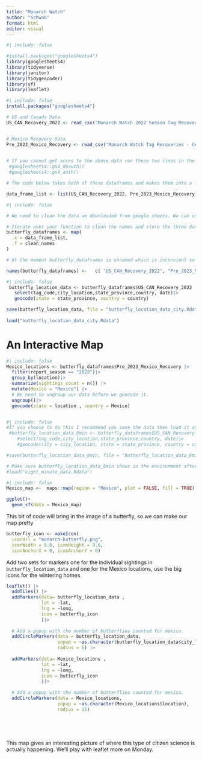 ```yaml
---
title: "Monarch Watch"
author: "Schwab"
format: html
editor: visual
---
```


```r
#| include: false

#install.packages("googlesheets4")
library(googlesheets4)
library(tidyverse)
library(janitor)
library(tidygeocoder)
library(sf)
library(leaflet)
```


```r
#| include: false
install.packages("googlesheets4")

# US and Canada Data
US_CAN_Recovery_2022 <- read_csv("Monarch Watch 2022 Season Tag Recoveries - Domestic - domestic-recoveries-2022.csv")


# Mexico Recovery Data
Pre_2023_Mexico_Recovery <- read_csv("Monarch Watch Tag Recoveries - Central Mexico - mexico-recoveries.csv")

  
# If you cannot get acces to the above data run these two lines in the console. Otherwise ignore this message
 #googlesheets4::gs4_deauth()
 #googlesheets4::gs4_auth()

# The code below takes both of these dataframes and makes them into a list. 

data_frame_list <- list(US_CAN_Recovery_2022, Pre_2023_Mexico_Recovery)
```


```r
#| include: false

# We need to clean the data we downloaded from google sheets. We can use clean_names() to do this. Since there are two dataframes we can clean them both at once. Use map() to do so. 

# Iterate over your function to clean the names and store the three dataframes as a list. 
butterfly_dataframes <- map(
  .x = data_frame_list,
  .f = clean_names 
)

# At the moment butterfly_dataframes is unnamed which is inconvient so below I'm naming all the dataframes in the list.  

names(butterfly_dataframes) <-   c( "US_CAN_Recovery_2022", "Pre_2023_Mexico_Recovery")
```

```r
#| include: false
 butterfly_location_data <- butterfly_dataframes$US_CAN_Recovery_2022 |>
   select(tag_code,city_location,state_province,country, date)|>
   geocode(state = state_province, country = country)

save(butterfly_location_data, file = "butterfly_location_data_city.Rdata")
 
load("butterfly_location_data_city.Rdata")

```
# An Interactive Map

```r
#| include: false
Mexico_locations <- butterfly_dataframes$Pre_2023_Mexico_Recovery |>
  filter(report_season == "2022")|>
  group_by(location)|>
  summarize(sightings_count = n()) |>
  mutate(Mexico = "Mexico") |>
  # We need to ungroup our data before we geocode it. 
  ungroup()|>
  geocode(state = location , country = Mexico)



```


```r
#| include: false
#If you choose to do this I recommend you save the data then load it as necessary. After saving the data comment the code below. If you want to use the geocoding my state, that's fine too. 
 #butterfly_location_data_8min <- butterfly_dataframes$US_CAN_Recovery_2022 |>
    #select(tag_code,city_location,state_province,country, date)|>
    #geocode(city = city_location, state = state_province, country = country)

#save(butterfly_location_data_8min, file = "butterfly_location_data_8min.Rdata")

# Make sure butterfly_location_data_8min shows in the environment after loading.  
#load("eight_minute_data.Rdata")
```



```r
#| include: false
Mexico_map <-  maps::map(region = "Mexico", plot = FALSE, fill = TRUE) |> st_as_sf(coords = c("x", "y"), crs = 4326)

ggplot()+
  geom_sf(data = Mexico_map)

```

This bit of code will bring in the image of a butterfly, so we can make our map pretty

```r
butterfly_icon <- makeIcon(
  iconUrl = "monarch-butterfly.png",
  iconWidth = 9.6, iconHeight = 9.6,
  iconAnchorX = 0, iconAnchorY = 0)
```

Add two sets for markers one for the individual sightings in `butterfly_location_data` and one for the Mexico locations, use the big icons for the wintering homes

```r
leaflet() |>
  addTiles() |>
  addMarkers(data= butterfly_location_data , 
             lat = ~lat,
             lng = ~long,
             icon = butterfly_icon
             )|>
  
  # Add a popup with the number of butterflies counted for mexico. 
  addCircleMarkers(data = butterfly_location_data,
                   popup = ~as.character(butterfly_location_data$city_location),
                   radius = 6) |>
  
  addMarkers(data= Mexico_locations , 
             lat = ~lat,
             lng = ~long,
             icon = butterfly_icon
             )|>
  
  # Add a popup with the number of butterflies counted for mexico. 
  addCircleMarkers(data = Mexico_locations,
                   popup = ~as.character(Mexico_locations$location),
                   radius = 15)
  

    
  
```

This map gives an interesting picture of where this type of citizen science is actually happening. We'll play with leaflet more on Monday.
